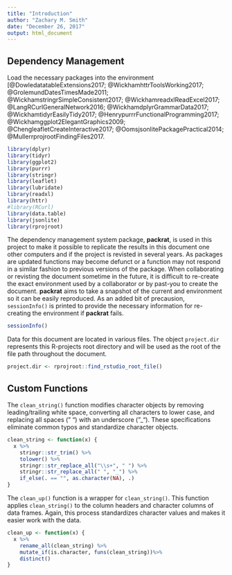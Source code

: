 ```yaml
---
title: "Introduction"
author: "Zachary M. Smith"
date: "December 26, 2017"
output: html_document
---
```


## Dependency Management

Load the necessary packages into the environment [@DowledatatableExtensions2017; @WickhamhttrToolsWorking2017; @GrolemundDatesTimesMade2011; @WickhamstringrSimpleConsistent2017; @WickhamreadxlReadExcel2017; @LangRCurlGeneralNetwork2016; @WickhamdplyrGrammarData2017; @WickhamtidyrEasilyTidy2017; @HenrypurrrFunctionalProgramming2017; @Wickhamggplot2ElegantGraphics2009;
@ChengleafletCreateInteractive2017; @OomsjsonlitePackagePractical2014; @MullerrprojrootFindingFiles2017. 
```r
library(dplyr)
library(tidyr)
library(ggplot2)
library(purrr)
library(stringr)
library(leaflet)
library(lubridate)
library(readxl)
library(httr)
#library(RCurl)
library(data.table)
library(jsonlite)
library(rprojroot)
```

The dependency management system package, __packrat__, is used in this project to make it possible to replicate the results in this document one other computers and if the project is revisted in several years. As packages are updated functions may become defunct or a function may not respond in a similar fashion to previous versions of the package. When collaborating or revisting the document sometime in the future, it is difficult to re-create the exact environment used by a collaborator or by past-you to create the document. __packrat__ aims to take a snapshot of the current and environment so it can be easily reproduced. As an added bit of precausion, `sessionInfo()` is printed to provide the necessary information for re-creating the environment if __packrat__ fails.
```r
sessionInfo()
```

Data for this document are located in various files. The object `project.dir` represents this R-projects root directory and will be used as the root of the file path throughout the document.
```r
project.dir <- rprojroot::find_rstudio_root_file()
```

## Custom Functions

The `clean_string()` function modifies character objects by removing leading/trailing white space, converting all characters to lower case, and replacing all spaces (" ") with an underscore ("_"). These specifications eliminate common typos and standardize character objects.
```r
clean_string <- function(x) {
  x %>% 
    stringr::str_trim() %>% 
    tolower() %>% 
    stringr::str_replace_all("\\s+", " ") %>% 
    stringr::str_replace_all(" ", "_") %>%  
    if_else(. == "", as.character(NA), .)
}
```

The `clean_up()` function is a wrapper for `clean_string()`. This function applies `clean_string()` to the column headers and character columns of data frames. Again, this process standardizes character values and makes it easier work with the data.
```r
clean_up <- function(x) {
  x %>% 
    rename_all(clean_string) %>% 
    mutate_if(is.character, funs(clean_string))%>% 
    distinct()
}
```
